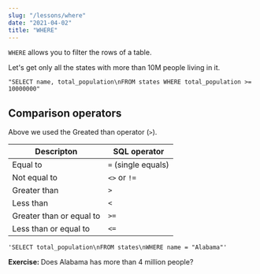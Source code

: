 ```yaml
---
slug: "/lessons/where"
date: "2021-04-02"
title: "WHERE"
---
```



`WHERE` allows you to filter the rows of a table.

Let's get only all the states with more than 10M people living in it.

    "SELECT name, total_population\nFROM states WHERE total_population >= 10000000"

<SQLSection defaultValue={q1} autoRun={false}></SQLSection>

## Comparison operators

Above we used the Greated than operator (`>`).

| Descripton               | SQL operator        |
| ------------------------ | ------------------- |
| Equal to                 | `=` (single equals) |
| Not equal to             | `<>` or `!=`        |
| Greater than             | `>`                 |
| Less than                | `<`                 |
| Greater than or equal to | `>=`                |
| Less than or equal to    | `<=`                |

    'SELECT total_population\nFROM states\nWHERE name = "Alabama"'

<ExerciseNote>
    <p>
        <b>Exercise: </b> Does Alabama has more than 4 million people?
    </p>
    <SQLSection solution={l2_q1}></SQLSection>
</ExerciseNote>
